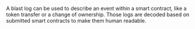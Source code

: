 A blast log can be used to describe an event within a smart contract, like a token transfer or a change of ownership. Those logs are decoded based on submitted smart contracts to make them human readable.